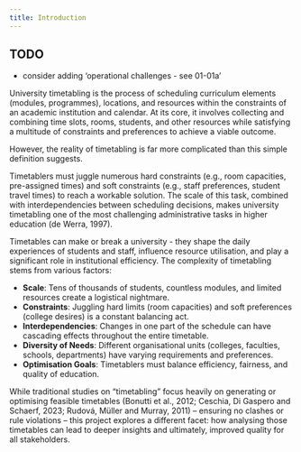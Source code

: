 ```yaml
---
title: Introduction
---
```


:::{.callout-warning}
## TODO
* consider adding 'operational challenges - see 01-01a'
:::

University timetabling is the process of scheduling curriculum elements (modules, programmes), locations, and resources within the constraints of an academic institution and calendar. At its core, it involves collecting and combining time slots, rooms, students, and other resources while satisfying a multitude of constraints and preferences to achieve a viable outcome. 

However, the reality of timetabling is far more complicated than this simple definition suggests.

Timetablers must juggle numerous hard constraints (e.g., room capacities, pre-assigned times) and soft constraints (e.g., staff preferences, student travel times) to reach a workable solution. The scale of this task, combined with interdependencies between scheduling decisions, makes university timetabling one of the most challenging administrative tasks in higher education (de Werra, 1997).

Timetables can make or break a university - they shape the daily experiences of students and staff, influence resource utilisation, and play a significant role in institutional efficiency. The complexity of timetabling stems from various factors:

* **Scale**: Tens of thousands of students, countless modules, and limited resources create a logistical nightmare.
* **Constraints**: Juggling hard limits (room capacities) and soft preferences (college desires) is a constant balancing act.
* **Interdependencies**: Changes in one part of the schedule can have cascading effects throughout the entire timetable.
* **Diversity of Needs**: Different organisational units (colleges, faculties, schools, departments) have varying requirements and preferences.
* **Optimisation Goals**: Timetablers must balance efficiency, fairness, and quality of education.

While traditional studies on "timetabling" focus heavily on generating or optimising feasible timetables (Bonutti et al., 2012; Ceschia, Di Gaspero and Schaerf, 2023; Rudová, Müller and Murray, 2011) – ensuring no clashes or rule violations – this project explores a different facet: how analysing those timetables can lead to deeper insights and ultimately, improved quality for all stakeholders.